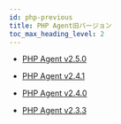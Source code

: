 ```yaml
---
id: php-previous
title: PHP Agent旧バージョン
toc_max_heading_level: 2
---
```


- [PHP Agent v2.5.0](php-2_5_0)

- [PHP Agent v2.4.1](php-2_4_1)

- [PHP Agent v2.4.0](php-2_4_0)

- [PHP Agent v2.3.3](php-2_3_3)
